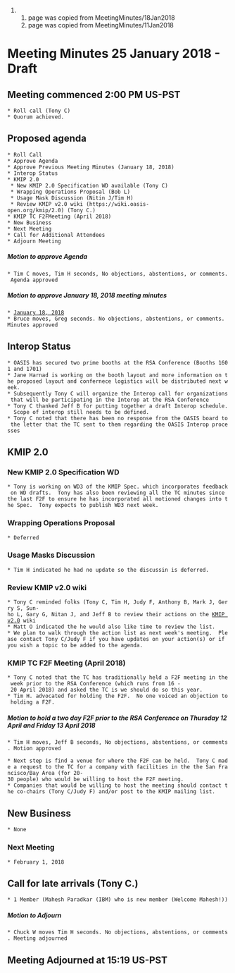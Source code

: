 ## page was copied from MeetingMinutes/18Jan2018
## page was copied from MeetingMinutes/11Jan2018
= Meeting Minutes 25 January 2018 - Draft =
== Meeting commenced 2:00 PM US-PST ==
 * Roll call (Tony C)
 * Quorum achieved.

== Proposed agenda ==
 * Roll Call
 * Approve Agenda
 * Approve Previous Meeting Minutes (January 18, 2018)
 * Interop Status
 * KMIP 2.0
  * New KMIP 2.0 Specification WD available (Tony C)
  * Wrapping Operations Proposal (Bob L)
  * Usage Mask Discussion (Nitin J/Tim H)
  * Review KMIP v2.0 wiki (https://wiki.oasis-open.org/kmip/2.0) (Tony C.)
 * KMIP TC F2FMeeting (April 2018)
 * New Business
 * Next Meeting
 * Call for Additional Attendees
 * Adjourn Meeting

===== Motion to approve Agenda =====
 * Tim C moves, Tim H seconds, No objections, abstentions, or comments. Agenda approved

===== Motion to approve January 18, 2018 meeting minutes =====
 * [[https://wiki.oasis-open.org/kmip/MeetingMinutes/18Jan2018|January 18, 2018]]
 * Bruce moves, Greg seconds. No objections, abstentions, or comments. Minutes approved

== Interop Status ==
 * OASIS has secured two prime booths at the RSA Conference (Booths 1601 and 1701)
 * Jane Harnad is working on the booth layout and more information on the proposed layout and confernece logistics will be distributed next week.
 * Subsequently Tony C will organize the Interop call for organizations that will be participating in the Interop at the RSA Conference
 * Tony C thanked Jeff B for putting together a draft Interop schedule.  Scope of interop still needs to be defined.
 * Tony C noted that there has been no response from the OASIS board to the letter that the TC sent to them regarding the OASIS Interop processes

== KMIP 2.0 ==
=== New KMIP 2.0 Specification WD ===
 * Tony is working on WD3 of the KMIP Spec. which incorporates feedback on WD drafts.  Tony has also been reviewing all the TC minutes since the last F2F to ensure he has incorporated all motioned changes into the Spec.  Tony expects to publish WD3 next week.

=== Wrapping Operations Proposal ===
 * Deferred

=== Usage Masks Discussion ===
 * Tim H indicated he had no update so the discussin is deferred.

=== Review KMIP v2.0 wiki ===
 * Tony C reminded folks (Tony C, Tim H, Judy F, Anthony B, Mark J, Gerry S, Sun-ho L, Gary G, Nitan J, and Jeff B to review their actions on the [[KMIP 2.0|KMIP v2.0]] wiki
 * Matt O indicated the he would also like time to review the list.
 * We plan to walk through the action list as next week's meeting.  Please contact Tony C/Judy F if you have updates on your action(s) or if you wish a topic to be added to the agenda.

=== KMIP TC F2F Meeting (April 2018) ===
 * Tony C noted that the TC has traditionally held a F2F meeting in the week prior to the RSA Conference (which runs from 16 - 20 April 2018) and asked the TC is we should do so this year.
 * Tim H. advocated for holding the F2F.  No one voiced an objection to holding a F2F.

===== Motion to hold a two day F2F prior to the RSA Conference on Thursday 12 April and Friday 13 April 2018 =====
 * Tim H moves, Jeff B seconds, No objections, abstentions, or comments. Motion approved

 * Next step is find a venue for where the F2F can be held.  Tony C made a request to the TC for a company with facilities in the the San Francisco/Bay Area (for 20-30 people) who would be willing to host the F2F meeting.
 * Companies that would be willing to host the meeting should contact the co-chairs (Tony C/Judy F) and/or post to the KMIP mailing list.

== New Business ==
 * None

=== Next Meeting ===
 * February 1, 2018

== Call for late arrivals (Tony C.) ==
 * 1 Member (Mahesh Paradkar (IBM) who is new member (Welcome Mahesh!))

===== Motion to Adjourn =====
 * Chuck W moves Tim H seconds. No objections, abstentions, or comments. Meeting adjourned

== Meeting Adjourned at 15:19 US-PST ==
